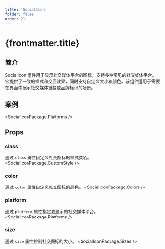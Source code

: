 ```yaml
---
title: 'SocialIcon'
folder: false
order: 21
---
```



# {frontmatter.title}

## 简介

SocialIcon 组件用于显示社交媒体平台的图标，支持多种常见的社交媒体平台。它提供了一致的样式和交互效果，同时支持自定义大小和颜色。该组件适用于需要在界面中展示社交媒体链接或品牌标识的场景。

## 案例

<SocialIconPackage.Platforms />

## Props

### class
通过 `class` 属性自定义社交图标的样式类名。
<SocialIconPackage.CustomStyle />

### color
通过 `color` 属性自定义社交图标的颜色。
<SocialIconPackage.Colors />

### platform
通过 `platform` 属性指定要显示的社交媒体平台。
<SocialIconPackage.Platforms />

### size
通过 `size` 属性控制社交图标的大小。
<SocialIconPackage.Sizes />
